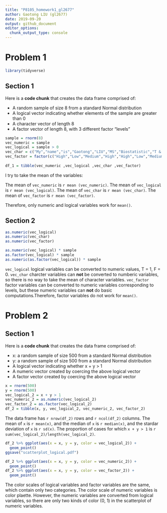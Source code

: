 ```yaml
---
title: "P8105_homework1_gl2677"
author: Gaotong LIU (gl2677)
date: 2019-09-20
output: github_document
editor_options: 
  chunk_output_type: console
---
```

# Problem 1
```r
library(tidyverse)
```

## Section 1
Here is a **code chunk** that creates the data frame comprised of:

*   A random sample of size 8 from a standard Normal distribution
*   A logical vector indicating whether elements of the sample are greater than 0
*   A character vector of length 8
*   A factor vector of length 8, with 3 different factor “levels”


```r
sample = rnorm(8)
vec_numeric = sample
vec_logical = sample > 0
vec_char = c("My","name","is","Gaotong","LIU","MS","Biostatistic","T & M")
vec_factor = factor(c("High","Low","Medium","High","High","Low","Medium","Low"))
                    
df_1 = tibble(vec_numeric ,vec_logical ,vec_char ,vec_factor)
```

I try to take the mean of the variables:

The mean of `vec_numeric` is `r mean (vec_numeric)`.
The mean of `vec_logical` is `r mean (vec_logical)`.
The mean of `vec_char` is `r mean (vec_char)`.
The mean of `vec_factor` is `r mean (vec_factor)`.

Therefore, only numeric and logical variables work for `mean()`.

## Section 2

```r
as.numeric(vec_logical)
as.numeric(vec_char)
as.numeric(vec_factor)

as.numeric(vec_logical) * sample
as.factor(vec_logical) * sample
as.numeric(as.factor(vec_logical)) * sample
```

`vec_logical` logical variables can be converted to numeric values, T = 1, F = 0.
`vec_char` charcter variables can **not** be converted to numberic variables, so there is no way to take the mean of character variables.
`vec_factor` factor variables can be converted to numeric variables corresponding to levels, but these numeric variables can **not** do basic computations.Therefore, factor variables do not work for `mean()`.

# Problem 2
## Section 1
Here is a **code chunk** that creates the data frame comprised of:

* x: a random sample of size 500 from a standard Normal distribution
* y: a random sample of size 500 from a standard Normal distribution
* A logical vector indicating whether x + y > 1
* A numeric vector created by coercing the above logical vector
* A factor vector created by coercing the above logical vector

```r
x = rnorm(500)
y = rnorm(500)
vec_logical_2 = x + y > 1
vec_numeric_2 = as.numeric(vec_logical_2)
vec_factor_2 = as.factor(vec_logical_2)
df_2 = tibble(x, y, vec_logical_2, vec_numeric_2, vec_factor_2)
```

The data frame has `r nrow(df_2)` rows and `r ncol(df_2)` columns. The mean of `x` is `r mean(x)`, and the median of `x` is `r median(x)`, and the stardar deviation of `x` is `r sd(x)`. The proportion of cases for which `x + y > 1` is `r sum(vec_logical_2)/length(vec_logical_2)`.

```r
df_2 %>% ggplot(aes(x = x, y = y, color = vec_logical_2)) +
  geom_point()
ggsave("scatterplot_logical.pdf")

df_2 %>% ggplot(aes(x = x, y = y, color = vec_numeric_2)) +
  geom_point()
df_2 %>% ggplot(aes(x = x, y = y, color = vec_factor_2)) +
  geom_point()
```

The color scales of logical variables and factor variables are the same, which contain only two categories. The color scale of numeric variables is color plaette. However, the numeric variables are converted from logical variables, so there are only two kinds of color (0, 1) in the scatterplot of numeric variables.

















